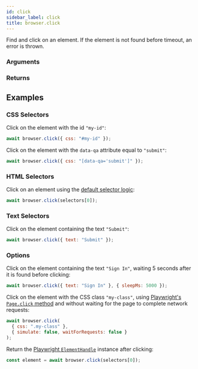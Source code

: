 ```yaml
---
id: click
sidebar_label: click
title: browser.click
---
```



<Syntax code="browser.click(selector, [options={}])" />

Find and click on an element. If the element is not found before timeout, an error is thrown.

### Arguments

<ArgumentSelector />
<ArgumentFindElementOptions simulate />

### Returns

<ReturnElementHandle />

## Examples

### CSS Selectors

Click on the element with the id `"my-id"`:

```js
await browser.click({ css: "#my-id" });
```

Click on the element with the `data-qa` attribute equal to `"submit"`:

```js
await browser.click({ css: "[data-qa='submit']" });
```

### HTML Selectors

Click on an element using the [default selector logic](../../use_custom_selectors#default-selector-logic):

```js
await browser.click(selectors[0]);
```

### Text Selectors

Click on the element containing the text `"Submit"`:

```js
await browser.click({ text: "Submit" });
```

### Options

Click on the element containing the text `"Sign In"`, waiting 5 seconds after it is found before clicking:

```js
await browser.click({ text: "Sign In" }, { sleepMs: 5000 });
```

Click on the element with the CSS class `"my-class"`, using [Playwright's `Page.click` method](https://github.com/microsoft/playwright/blob/master/docs/api.md#pageclickselector-options) and without waiting for the page to complete network requests:

```js
await browser.click(
  { css: ".my-class" },
  { simulate: false, waitForRequests: false }
);
```

Return the [Playwright `ElementHandle`](https://github.com/microsoft/playwright/blob/v0.10.0/docs/api.md#class-elementhandle) instance after clicking:

```js
const element = await browser.click(selectors[0]);
```
